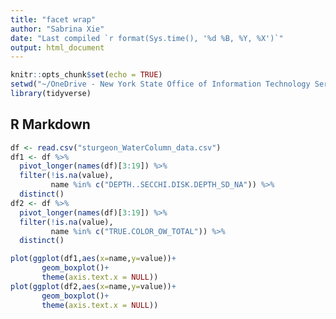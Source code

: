 ```yaml
---
title: "facet wrap"
author: "Sabrina Xie"
date: "Last compiled `r format(Sys.time(), '%d %B, %Y, %X')`"
output: html_document
---
```


```r
knitr::opts_chunk$set(echo = TRUE)
setwd("~/OneDrive - New York State Office of Information Technology Services/Rscripts/Wallkill/")
library(tidyverse)
```

## R Markdown

```r

df <- read.csv("sturgeon_WaterColumn_data.csv")
df1 <- df %>% 
  pivot_longer(names(df)[3:19]) %>% 
  filter(!is.na(value),
         name %in% c("DEPTH..SECCHI.DISK.DEPTH_SD_NA")) %>% 
  distinct()
df2 <- df %>% 
  pivot_longer(names(df)[3:19]) %>% 
  filter(!is.na(value),
         name %in% c("TRUE.COLOR_OW_TOTAL")) %>% 
  distinct()

plot(ggplot(df1,aes(x=name,y=value))+
       geom_boxplot()+
       theme(axis.text.x = NULL))
plot(ggplot(df2,aes(x=name,y=value))+
       geom_boxplot()+
       theme(axis.text.x = NULL))

```


